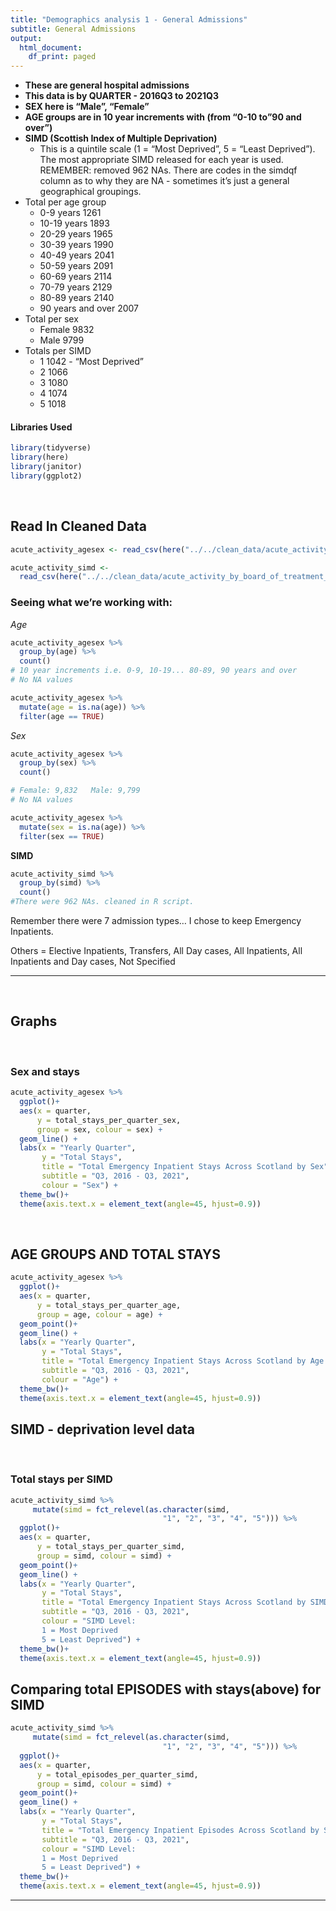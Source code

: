 ```yaml
---
title: "Demographics analysis 1 - General Admissions"
subtitle: General Admissions
output:
  html_document:
    df_print: paged
---
```


* **These are general hospital admissions**
* **This data is by QUARTER - 2016Q3 to 2021Q3** 
* **SEX here is "Male", "Female"**
* **AGE groups are in 10 year increments with (from "0-10 to "90 and over")**
* **SIMD (Scottish Index of Multiple Deprivation)**
  * This is a quintile scale (1 = "Most Deprived", 5 = "Least Deprived"). The 
  most appropriate SIMD released for each year is used. REMEMBER: removed 962 
  NAs. There are codes in the simdqf column as to why they are NA - sometimes 
  it's just a general geographical groupings.

* Total per age group 
  * 0-9 years	1261	
  * 10-19 years	1893	
  * 20-29 years	1965	
  * 30-39 years	1990	
  * 40-49 years	2041	
  * 50-59 years	2091	
  * 60-69 years	2114	
  * 70-79 years	2129	
  * 80-89 years	2140	
  * 90 years and over	2007

* Total per sex
  * Female	9832			
  * Male	9799	
  
* Totals per SIMD
  * 1	1042	- "Most Deprived"
  * 2	1066		
  * 3	1080
  * 4	1074	
  * 5	1018

#### Libraries Used 
```r
library(tidyverse)
library(here)
library(janitor)
library(ggplot2)
```
<br> 

## Read In Cleaned Data

```r
acute_activity_agesex <- read_csv(here("../../clean_data/acute_activity_by_board_of_treatment_age_sex_clean.csv"))

acute_activity_simd <- 
  read_csv(here("../../clean_data/acute_activity_by_board_of_treatment_simd_clean.csv"))
```

### Seeing what we're working with:

*Age*
```r
acute_activity_agesex %>% 
  group_by(age) %>% 
  count()
# 10 year increments i.e. 0-9, 10-19... 80-89, 90 years and over
# No NA values

acute_activity_agesex %>% 
  mutate(age = is.na(age)) %>% 
  filter(age == TRUE)
```

*Sex*

```r
acute_activity_agesex %>% 
  group_by(sex) %>% 
  count()

# Female: 9,832   Male: 9,799 
# No NA values

acute_activity_agesex %>% 
  mutate(sex = is.na(age)) %>% 
  filter(sex == TRUE)
```

**SIMD** 
```r
acute_activity_simd %>% 
  group_by(simd) %>% 
  count()
#There were 962 NAs. cleaned in R script. 
```


Remember there were 7 admission types... I chose to keep Emergency Inpatients. 

Others = Elective Inpatients, Transfers, All Day cases, All Inpatients, All 
Inpatients and Day cases, Not Specified

<hr>

<br>

## Graphs

<br>

### Sex and stays

```r
acute_activity_agesex %>% 
  ggplot()+
  aes(x = quarter, 
      y = total_stays_per_quarter_sex, 
      group = sex, colour = sex) +
  geom_line() + 
  labs(x = "Yearly Quarter", 
       y = "Total Stays", 
       title = "Total Emergency Inpatient Stays Across Scotland by Sex",
       subtitle = "Q3, 2016 - Q3, 2021", 
       colour = "Sex") +
  theme_bw()+
  theme(axis.text.x = element_text(angle=45, hjust=0.9))

```


<br>

## AGE GROUPS AND TOTAL STAYS 

```r
acute_activity_agesex %>% 
  ggplot()+
  aes(x = quarter, 
      y = total_stays_per_quarter_age, 
      group = age, colour = age) +
  geom_point()+
  geom_line() + 
  labs(x = "Yearly Quarter", 
       y = "Total Stays", 
       title = "Total Emergency Inpatient Stays Across Scotland by Age Group",
       subtitle = "Q3, 2016 - Q3, 2021", 
       colour = "Age") +
  theme_bw()+
  theme(axis.text.x = element_text(angle=45, hjust=0.9))

```

## SIMD - deprivation level data 

<br>

### Total stays per SIMD
```r
acute_activity_simd %>%
     mutate(simd = fct_relevel(as.character(simd, 
                                  "1", "2", "3", "4", "5"))) %>%
  ggplot()+
  aes(x = quarter, 
      y = total_stays_per_quarter_simd, 
      group = simd, colour = simd) +
  geom_point()+
  geom_line() + 
  labs(x = "Yearly Quarter", 
       y = "Total Stays", 
       title = "Total Emergency Inpatient Stays Across Scotland by SIMD Level",
       subtitle = "Q3, 2016 - Q3, 2021", 
       colour = "SIMD Level:
       1 = Most Deprived
       5 = Least Deprived") +
  theme_bw()+
  theme(axis.text.x = element_text(angle=45, hjust=0.9))

```



## Comparing total EPISODES with stays(above) for SIMD


```r
acute_activity_simd %>%
     mutate(simd = fct_relevel(as.character(simd, 
                                  "1", "2", "3", "4", "5"))) %>%
  ggplot()+
  aes(x = quarter, 
      y = total_episodes_per_quarter_simd, 
      group = simd, colour = simd) +
  geom_point()+
  geom_line() + 
  labs(x = "Yearly Quarter", 
       y = "Total Stays", 
       title = "Total Emergency Inpatient Episodes Across Scotland by SIMD Level",
       subtitle = "Q3, 2016 - Q3, 2021", 
       colour = "SIMD Level:
       1 = Most Deprived
       5 = Least Deprived") +
  theme_bw()+
  theme(axis.text.x = element_text(angle=45, hjust=0.9))

```
<hr>
